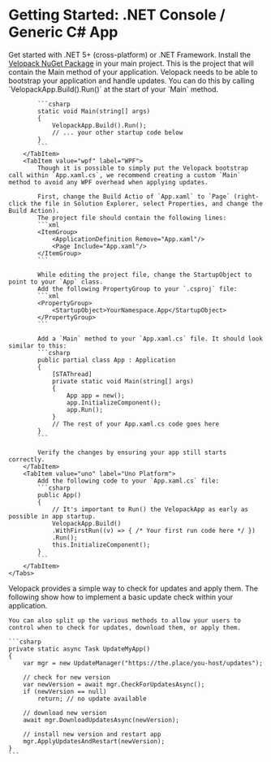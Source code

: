 
# Getting Started: .NET Console / Generic C# App
<AppliesTo all />
Get started with .NET 5+ (cross-platform) or .NET Framework.

<FancyStep step={1}>
    Install the <a href="https://www.nuget.org/packages/velopack" target="_blank">Velopack NuGet Package</a> in your main project.
    This is the project that will contain the Main method of your application.
</FancyStep>

<FancyStep step={2}>
    <Tabs queryString="platform">
        <TabItem value="csharp" label="Generic C#" default>
            Velopack needs to be able to bootstrap your application and handle updates. You can do this by calling `VelopackApp.Build().Run()` at the start of your `Main` method.

            ```csharp
            static void Main(string[] args)
            {
                VelopackApp.Build().Run();
                // ... your other startup code below
            }
            ```
        </TabItem>
        <TabItem value="wpf" label="WPF">
            Though it is possible to simply put the Velopack bootstrap call within `App.xaml.cs`, we recommend creating a custom `Main` method to avoid any WPF overhead when applying updates.

            First, change the Build Actio of `App.xaml` to `Page` (right-click the file in Solution Explorer, select Properties, and change the Build Action). 
            The project file should contain the following lines:
            ```xml
            <ItemGroup>
                <ApplicationDefinition Remove="App.xaml"/>
                <Page Include="App.xaml"/>
            </ItemGroup>
            ```

            While editing the project file, change the StartupObject to point to your `App` class.
            Add the following PropertyGroup to your `.csproj` file:
            ```xml
            <PropertyGroup>
                <StartupObject>YourNamespace.App</StartupObject>
            </PropertyGroup>
            ```

            Add a `Main` method to your `App.xaml.cs` file. It should look similar to this:
            ```csharp
            public partial class App : Application
            {
                [STAThread]
                private static void Main(string[] args)
                {
                    App app = new();
                    app.InitializeComponent();
                    app.Run();
                }
                // The rest of your App.xaml.cs code goes here
            }
            ```

            Verify the changes by ensuring your app still starts correctly.
        </TabItem>
        <TabItem value="uno" label="Uno Platform">
            Add the following code to your `App.xaml.cs` file:
            ```csharp
            public App()
            {
                // It's important to Run() the VelopackApp as early as possible in app startup.
                VelopackApp.Build()
                .WithFirstRun((v) => { /* Your first run code here */ })
                .Run();
                this.InitializeComponent();
            }
            ```
        </TabItem>
    </Tabs>
</FancyStep>

<FancyStep step={3}>
    Velopack provides a simple way to check for updates and apply them. 
    The following show how to implement a basic update check within your application. 
    
    You can also split up the various methods to allow your users to control when to check for updates, download them, or apply them.

    ```csharp
    private static async Task UpdateMyApp()
    {
        var mgr = new UpdateManager("https://the.place/you-host/updates");

        // check for new version
        var newVersion = await mgr.CheckForUpdatesAsync();
        if (newVersion == null)
            return; // no update available

        // download new version
        await mgr.DownloadUpdatesAsync(newVersion);

        // install new version and restart app
        mgr.ApplyUpdatesAndRestart(newVersion);
    }
    ```
</FancyStep>

<FancyStep step={4}>
    <Tabs queryString="platform">
        <TabItem value="csharp" label="Generic C#" default>
            <CSharpPublish />
        </TabItem>
        <TabItem value="wpf" label="WPF">
            <CSharpPublish />
        </TabItem>
        <TabItem value="uno" label="Uno Platform">
            <CSharpPublish showMultipleTfmSuggestion={true}
               suffix="For additional information on publishing your Uno application see the <a href=&quot;https://platform.uno/docs/articles/uno-publishing-overview.html&quot;>Uno publishing guides</a>"/>
        </TabItem>
    </Tabs>
</FancyStep>

<FancyStep step={5}>
    <InstallVpk />
</FancyStep>

<FancyStep step={6} noline={true}>
    <Tabs queryString="platform">
        <TabItem value="csharp" label="Generic C#" default>
            <BuildRelease step={6}/>
        </TabItem>
        <TabItem value="wpf" label="WPF">
            <BuildRelease step={6}/>
        </TabItem>
        <TabItem value="uno" label="Uno Platform">
            <BuildRelease step={6} includeWarningTip={true}/>
        </TabItem>
    </Tabs>
</FancyStep>


<Completion />